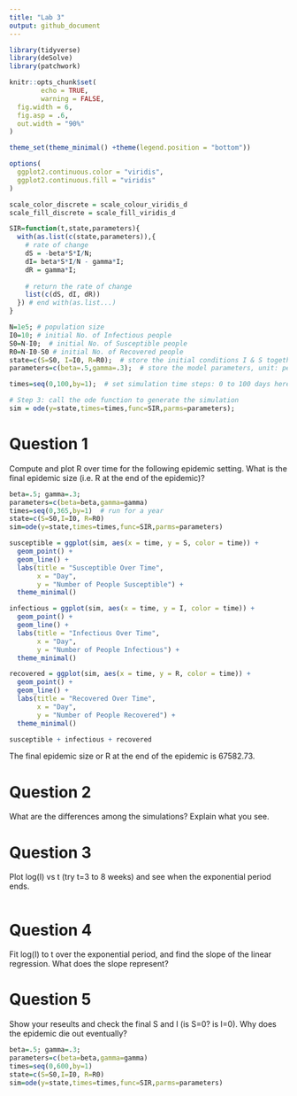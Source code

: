 ```yaml
---
title: "Lab 3"
output: github_document
---
```


```r
library(tidyverse)
library(deSolve)
library(patchwork)
```

```r
knitr::opts_chunk$set(
        echo = TRUE,
        warning = FALSE,
  fig.width = 6,
  fig.asp = .6,
  out.width = "90%"
)

theme_set(theme_minimal() +theme(legend.position = "bottom"))

options(
  ggplot2.continuous.color = "viridis",
  ggplot2.continuous.fill = "viridis"
)

scale_color_discrete = scale_colour_viridis_d
scale_fill_discrete = scale_fill_viridis_d
```

```r
SIR=function(t,state,parameters){
  with(as.list(c(state,parameters)),{
    # rate of change
    dS = -beta*S*I/N;
    dI= beta*S*I/N - gamma*I;
    dR = gamma*I;
    
    # return the rate of change
    list(c(dS, dI, dR))
  }) # end with(as.list...)
}
```

```r
N=1e5; # population size
I0=10; # initial No. of Infectious people
S0=N-I0;  # initial No. of Susceptible people
R0=N-I0-S0 # initial No. of Recovered people
state=c(S=S0, I=I0, R=R0);  # store the initial conditions I & S together 
parameters=c(beta=.5,gamma=.3);  # store the model parameters, unit: per day

times=seq(0,100,by=1);  # set simulation time steps: 0 to 100 days here

# Step 3: call the ode function to generate the simulation
sim = ode(y=state,times=times,func=SIR,parms=parameters);
```


# Question 1
Compute and plot R over time for the following epidemic setting.
What is the final epidemic size (i.e. R at the end of the epidemic)?

```r
beta=.5; gamma=.3;
parameters=c(beta=beta,gamma=gamma)
times=seq(0,365,by=1)  # run for a year
state=c(S=S0,I=I0, R=R0)
sim=ode(y=state,times=times,func=SIR,parms=parameters)
```


```r
susceptible = ggplot(sim, aes(x = time, y = S, color = time)) +
  geom_point() +
  geom_line() +
  labs(title = "Susceptible Over Time", 
       x = "Day", 
       y = "Number of People Susceptible") +
  theme_minimal()
```

```r
infectious = ggplot(sim, aes(x = time, y = I, color = time)) +
  geom_point() +
  geom_line() +
  labs(title = "Infectious Over Time", 
       x = "Day", 
       y = "Number of People Infectious") +
  theme_minimal()
```

```r
recovered = ggplot(sim, aes(x = time, y = R, color = time)) +
  geom_point() +
  geom_line() +
  labs(title = "Recovered Over Time", 
       x = "Day", 
       y = "Number of People Recovered") +
  theme_minimal()
```

```r
susceptible + infectious + recovered
```

The final epidemic size or R at the end of the epidemic is 67582.73.

# Question 2
What are the differences among the simulations? Explain what you see.

# Question 3
Plot log(I) vs t (try t=3 to 8 weeks) and see when the exponential period ends.

```r

```


# Question 4
Fit log(I) to t over the exponential period, and find the slope of the linear regression. What does the slope represent?


# Question 5
Show your reseults and check the final S and I (is S=0? is I=0). Why does the epidemic die out eventually?

```r
beta=.5; gamma=.3;
parameters=c(beta=beta,gamma=gamma)
times=seq(0,600,by=1) 
state=c(S=S0,I=I0, R=R0)
sim=ode(y=state,times=times,func=SIR,parms=parameters)
```
